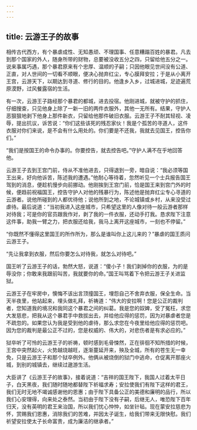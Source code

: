 ```yaml
---
---
---
```

title: 云游王子的故事
---




相传古代西方，有个暴虐成性、无知愚顽、不理国事、任意糟蹋百姓的暴君。凡去到那个国家的外人，随身所带的财物，总要被没收五分之四，只留给他五分之一。说来事属巧遇，那个暴君原来有个忠厚、温顺的子嗣；只因他眼见世间没有公道、正直，对人世间的一切看不顺眼，便决心抛弃红尘，专心膜拜安拉；于是从小离开王宫，云游天下，以期达到寻道、修行的目的。他逢乡入乡，过城进城，足迹遍荒原漠野，过风餐露宿的生活。

有一次，云游王子路经那个暴君的都城，进去投宿。他刚进城，就被守护的抓住，仔细搜查，只见他身上除了一新一旧的两件衣服外，其他一无所有。结果，守护人恶狠狠地剥下他身上那件新衣，只留给他那件破旧衣服。云游王子不耐其轻视、凌辱，提出抗议，诉苦说：“你们这些该死的残忍家伙！我是个孤苦的寻道人，这件衣服对你们来说，是不会有什么用处的。你们要是不还我，我就去见国王，控告你们。”

“我们是按国王的命令办事的。你要控告，就去控告吧。”守护人满不在乎地回答他。

云游王子去到王宫门前，侍从不准他进去，只得退到一旁，暗自说：“我必须等国王出来，好向他诉苦，陈述我的遭遇。”他耐心等待着，忽然听见一个士兵报告国王驾到的消息，便趁机慢步向前挪动。他刚挨到王宫门前，恰是国王来到宫门外的时候，便趋前祝福国王，控告守护人对他的残暴行为，陈述他是抛弃红尘专心寻道的云游者。说他所碰到的人都优待他；说他所到之地，不论城镇或乡村，从来没受过虐待。最后说道：“当初我进入这座城市，只希望这里的人像对待一般云游者那样对待我；可是你的官员跟我作对，剥了我的一件衣服，还动手打我。恳求陛下注意这件事，助我一臂之力，把衣服还给我，我马上离开这座城市，一刻也不停留。”

“你既然不懂得这里国王的所作所为，那么是谁叫你上这儿来的？”暴虐的国王质问云游王子。

“先让我拿到衣服，然后你要怎么对待我，就怎么对待吧。”

国王听了云游王子的话，勃然大怒，说道：“傻小子！我们剥掉你的衣服，为的是辱没你；你敢来我跟前叫苦，我就要你的命。”国王叫骂着下令把云游王子关进监狱。

云游王子在牢房中，懊悔不该出言顶撞国王，埋怨自己不舍弃衣服，保全生命。当天半夜里，他站起来，埋头做礼拜，祈祷道：“伟大的安拉啊！您是公正的裁判者，您知道我的境况和我同这个暴君之间的纠葛。我是您的奴婢，受了冤枉，求您大发慈悲，把我从这个暴君手中救拔出去，并给他应得的惩罚，因为对暴虐者您是不疏忽的。如果您认为我是受到他的虐待，那么求您在今夜里给他应得的惩罚吧。因为您的裁判是最公正不过的，您是权威的、伟大的，对悲伤者是有求必应的。”

狱卒听了可怜的云游王子的祈祷，顿时感到毛骨悚然，正在徘徊不知所措的时候，王宫中突然起火，火势越烧越旺，逐渐蔓延开来，殃及全城，所有的苍生无一幸免，只是云游王子和那个狱卒例外。他俩从被烧倒的狱门中逃命，仓促离开那座火城，到别的城镇去，继续过遨游生活。

大臣讲了《云游王子的故事》，接着说道：“吉祥的国王陛下，我国人过着太平日子，白天黑夜，我们随时随地都替陛下祈福求寿；安拉使我们有陛下这样的君王，我们无时无地不竭诚感谢他的恩惠；由于陛下具备公正的美德和廉明的品行，所以我们心安理得，向来处之泰然。当初由于陛下没有子嗣，后继无人，唯恐陛下百年归天，没有英明的君王来治国，所以我们忧心忡忡，如坐针毡。现在蒙安拉慈悲为怀，赏赐我们恩惠，消除我们的苦难，并因太子诞生，给我们带来无限快慰。我们祈望安拉使太子长命富贵，成为廉洁的继承者。”